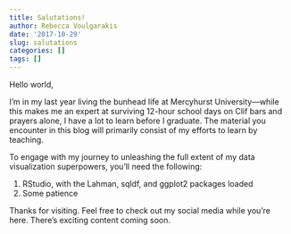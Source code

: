 ```yaml
---
title: Salutations!
author: Rebecca Voulgarakis
date: '2017-10-29'
slug: salutations
categories: []
tags: []
---
```


Hello world,

I'm in my last year living the bunhead life at Mercyhurst University—while this makes me an expert at surviving 12-hour school days on Clif bars and prayers alone, I have a lot to learn before I graduate. The material you encounter in this blog will primarily consist of my efforts to learn by teaching. 

To engage with my journey to unleashing the full extent of my data visualization superpowers, you'll need the following:

1. RStudio, with the Lahman, sqldf, and ggplot2 packages loaded
2. Some patience

Thanks for visiting. Feel free to check out my social media while you're here. There's exciting content coming soon.